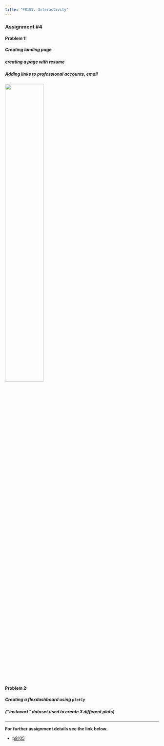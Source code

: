 ```yaml
---
title: "P8105: Interactivity"
---
```


### Assignment #4

#### Problem 1:
#####  _Creating landing page_
#####  _creating a page with resume_
#####  _Adding links to professional accounts, email_

<img src="https://dash.plotly.com/assets/images/logo-plotly.png" style="width:50%">

#### Problem 2:
##### _Creating a flexdashboard using `plotly`_
##### ("Instacart" dataset used to create 3 different plots)  

***
 
**For further assignment details see the link below.**

* [p8105](https://p8105.com/homework_4.html)
